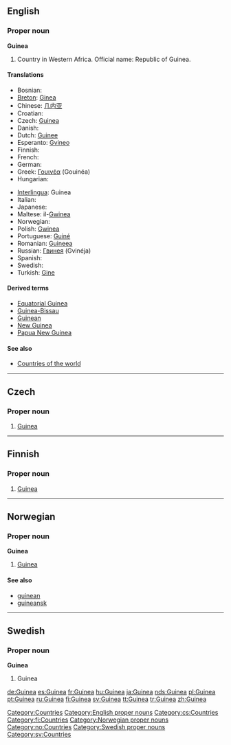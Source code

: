 {{see|guinea}}
{{wikipedia}}
==English==

===Proper noun===
'''Guinea'''

# Country in Western Africa. Official name: Republic of Guinea.

====Translations====
{{top}}
*Bosnian: {{t-|bs|Gvineja|f}}
*[[Breton]]: [[Ginea]]
*Chinese: [[几内亚]]
*Croatian: {{t-|hr|Gvineja|f}}
* Czech: [[#Czech|Guinea]] {{f}}
* Danish: {{t-|da|Guinea}}
*Dutch: [[Guinee]]
*Esperanto: [[Gvineo]]
* Finnish: {{t+|fi|Guinea}}
* French: {{t+|fr|Guinée|f}}
* German: {{t+|de|Guinea}}
*Greek: [[Γουινέα]] (Gouinéa) {{f}}
* Hungarian: {{t+|hu|Guinea}}
{{mid}}
*[[Interlingua]]: Guinea
* Italian: {{t-|it|Guinea|f}}
* Japanese: {{t-|ja|ギニア|tr=Ginia|sc=Jpan}}
*Maltese: il-[[Gwinea]]
* Norwegian: {{t-|no|Guinea}}
*Polish: [[Gwinea]] {{f}}
*Portuguese: [[Guiné]]
*Romanian: [[Guineea]] {{f}}
*Russian: [[Гвинея]] (Gvinéja) {{f}}
* Spanish: {{t+|es|Guinea|f}}
* Swedish: {{t+|sv|Guinea}}
*Turkish: [[Gine]]
{{bottom}}

====Derived terms====
*[[Equatorial Guinea]]
*[[Guinea-Bissau]]
*[[Guinean]]
*[[New Guinea]]
*[[Papua New Guinea]]

====See also====
* [[Countries of the world]]

[[Category:Countries]]
[[Category:English proper nouns]]

----

==Czech==

===Proper noun===
{{cs-proper noun|g=f}}

# [[#English|Guinea]]

[[Category:cs:Countries]]

----

==Finnish==
{{wikipedia|lang=fi}}

===Proper noun===
{{fi-noun|proper=true}}

# [[#English|Guinea]]

[[Category:fi:Countries]]

----

==Norwegian==

===Proper noun===
'''Guinea'''

# [[#English|Guinea]]

====See also====
*[[guinean]]
*[[guineansk]]

[[Category:Norwegian proper nouns]]
[[Category:no:Countries]]

----

==Swedish==

===Proper noun===
'''Guinea'''

# Guinea

[[Category:Swedish proper nouns]]
[[Category:sv:Countries]]

[[de:Guinea]]
[[es:Guinea]]
[[fr:Guinea]]
[[hu:Guinea]]
[[ja:Guinea]]
[[nds:Guinea]]
[[pl:Guinea]]
[[pt:Guinea]]
[[ru:Guinea]]
[[fi:Guinea]]
[[sv:Guinea]]
[[tt:Guinea]]
[[tr:Guinea]]
[[zh:Guinea]]